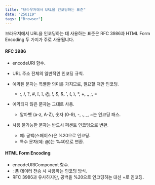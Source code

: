 ```yaml
---
title: "브라우저에서 URL을 인코딩하는 표준"
date: "250119"
tags: ["Browser"]
---
```


브라우저에서 URL을 인코딩하는 데 사용하는 표준은 RFC 3986과 HTML Form Encoding 두 가지가 주로 사용됩니다.

#### RFC 3986

- encodeURI 함수.
- URL 주소 전체의 일반적인 인코딩 규칙.
- 예약된 문자는 특별한 의미를 가지므로, 필요할 때만 인코딩.

  - :, /, ?, #, [, ], @, !, $, &, ', (, ), \*, +, ,, ;, =

- 예약되지 않은 문자는 그대로 사용.

  - 알파벳 (a-z, A-Z), 숫자 (0-9), -, ., \_, ~는 인코딩 패스.

- 사용 불가능한 문자는 반드시 퍼센트 인코딩으로 변환.
  - 예: 공백(스페이스)은 %20으로 인코딩.
  - 특수 문자(예: @)는 %40으로 변환.

#### HTML Form Encoding

- encodeURIComponent 함수.
- : 폼 데이터 전송 시 사용하는 인코딩 방식.
- RFC 3986과 유사하지만, 공백을 %20으로 인코딩하는 대신 +로 인코딩.
